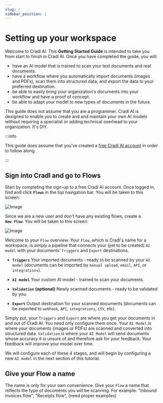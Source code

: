 ```yaml
---
slug: /
sidebar_position: 1
---
```

# Setting up your workspace
Welcome to Cradl AI. This **Getting Started Guide** is intended to take you from start to finish in Cradl AI. Once you have completed the guide, you will:
- have an AI model that is trained to scan your test documents and real documents. 
- have a workflow where you automatically import documents (images and PDFs), scan them into structured data, and export the data to your preferred destination.
- be able to easily bring your organization's documents into your workflow and have a proof of concept.
- be able to adapt your model to new types of documents in the future.


This guide does not assume that you are a programmer. Cradl AI is designed to enable you to create and and maintain your own AI models without requiring a specialist or adding technical overhead to your organization. It's DIY.


:::info

This guide does assume that you've created a [free Cradl AI account](https://app.cradl.ai/login?redirect=signup&utm_campaign=docs) in order to follow along.

:::

## Sign into Cradl and go to Flows
Start by completing the sign-up to a free Cradl AI account. Once logged in, find and click <span className="utils-admonition-success">**`Flows`**</span> in the top navigation bar. You will be taken to this screen:

![Image](../../static/img/flow/flow-new.png)

Since we are a new user and don't have any existing flows, create a<br/> <span className="utils-admonition-success">**`New Flow`**</span>. You will be taken to this screen:

![Image](../../static/img/flow/flow-overview.png)

Welcome to your `Flow` overview.
Your `Flow`, which is Cradl's name for a workspace, is simply a pipeline that connects your (yet to be created) `AI model` with your documents' `Triggers` and `Export` destinations.
- **`Triggers`** Your imported documents - ready to be scanned by your `AI model` (documents can be imported by `manual upload`, `email`, `API`, or `integrations`).

- **`AI model`** Your custom AI model - trained to scan your documents.
- **`Validation`** **(optional)** Newly scanned documents - ready to be validated by you.
- **`Export`** Output destination for your scanned documents (documents can be exported to `webhook`, `API`, `integrations`, `CSV`, etc).

Simply put, your `Triggers` and `Export` are where you get your documents in and out of Cradl AI. You need only configure them once. Your `AI Model` is where your documents (images or PDFs) are scanned and converted into structured data. `Validation` is where your `AI Model` will send documents whose accuracy it is unsure of and therefore ask for your feedback. Your feedback will improve your model over time.

We will configure each of these 4 stages, and will begin by configuring a new `AI model` in the next section of this tutorial. 


## Give your Flow a name
The name is only for your own convenience. Give your `Flow` a name that reflects the type of documents you will be scanning. For example: "Inbound invoices flow", "Receipts flow", (need proper examples) 


 